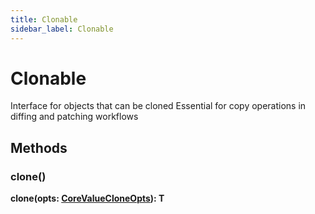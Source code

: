 ```yaml
---
title: Clonable
sidebar_label: Clonable
---
```


# Clonable

Interface for objects that can be cloned
Essential for copy operations in diffing and patching workflows

## Methods

### clone()

**clone(opts: [CoreValueCloneOpts](./interfaces/corevaluecloneopts)): T**

